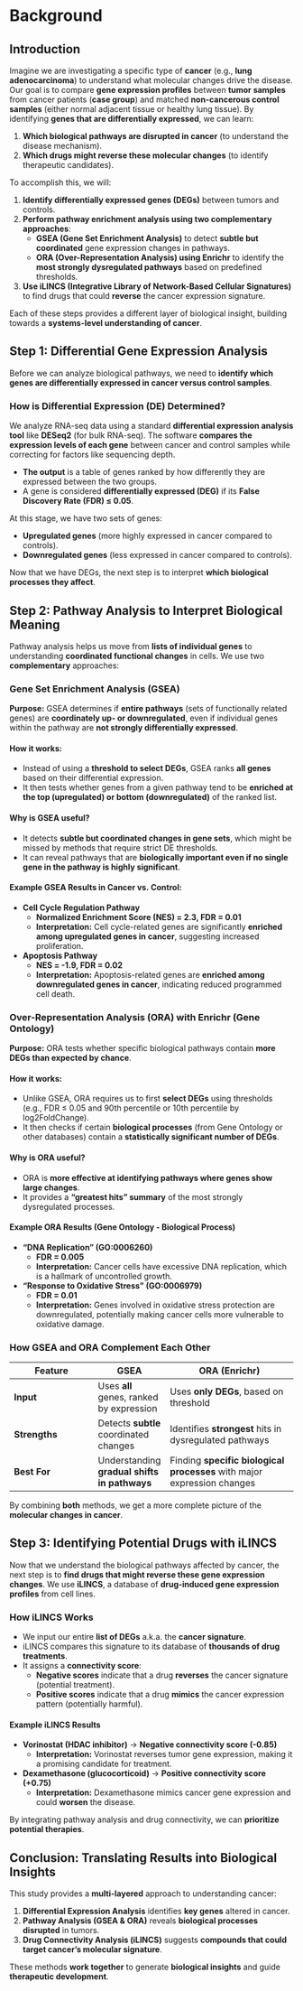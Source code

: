 # Background

## **Introduction**  

Imagine we are investigating a specific type of **cancer** (e.g., **lung adenocarcinoma**) to understand what molecular changes drive the disease. Our goal is to compare **gene expression profiles** between **tumor samples** from cancer patients (**case group**) and matched **non-cancerous control samples** (either normal adjacent tissue or healthy lung tissue). By identifying **genes that are differentially expressed**, we can learn:

1. **Which biological pathways are disrupted in cancer** (to understand the disease mechanism).
2. **Which drugs might reverse these molecular changes** (to identify therapeutic candidates).

To accomplish this, we will:

1. **Identify differentially expressed genes (DEGs)** between tumors and controls.
2. **Perform pathway enrichment analysis using two complementary approaches**:
   - **GSEA (Gene Set Enrichment Analysis)** to detect **subtle but coordinated** gene expression changes in pathways.
   - **ORA (Over-Representation Analysis) using Enrichr** to identify the **most strongly dysregulated pathways** based on predefined thresholds.
3. **Use iLINCS (Integrative Library of Network-Based Cellular Signatures)** to find drugs that could **reverse** the cancer expression signature.

Each of these steps provides a different layer of biological insight, building towards a **systems-level understanding of cancer**.

## **Step 1: Differential Gene Expression Analysis**
Before we can analyze biological pathways, we need to **identify which genes are differentially expressed in cancer versus control samples**.

### **How is Differential Expression (DE) Determined?**
We analyze RNA-seq data using a standard **differential expression analysis tool** like **DESeq2** (for bulk RNA-seq). The software **compares the expression levels of each gene** between cancer and control samples while correcting for factors like sequencing depth.

- **The output** is a table of genes ranked by how differently they are expressed between the two groups.
- A gene is considered **differentially expressed (DEG)** if its **False Discovery Rate (FDR) ≤ 0.05**.

At this stage, we have two sets of genes:

- **Upregulated genes** (more highly expressed in cancer compared to controls).
- **Downregulated genes** (less expressed in cancer compared to controls).

Now that we have DEGs, the next step is to interpret **which biological processes they affect**.

## **Step 2: Pathway Analysis to Interpret Biological Meaning**
Pathway analysis helps us move from **lists of individual genes** to understanding **coordinated functional changes** in cells.  We use two **complementary** approaches:

### **Gene Set Enrichment Analysis (GSEA)**
**Purpose:** GSEA determines if **entire pathways** (sets of functionally related genes) are **coordinately up- or downregulated**, even if individual genes within the pathway are **not strongly differentially expressed**.

#### **How it works:**
- Instead of using a **threshold to select DEGs**, GSEA ranks **all genes** based on their differential expression.
- It then tests whether genes from a given pathway tend to be **enriched at the top (upregulated) or bottom (downregulated)** of the ranked list.

#### **Why is GSEA useful?**
- It detects **subtle but coordinated changes in gene sets**, which might be missed by methods that require strict DE thresholds.
- It can reveal pathways that are **biologically important even if no single gene in the pathway is highly significant**.

#### **Example GSEA Results in Cancer vs. Control:**
- **Cell Cycle Regulation Pathway**  
  - **Normalized Enrichment Score (NES) = 2.3, FDR = 0.01**  
  - **Interpretation:** Cell cycle-related genes are significantly **enriched among upregulated genes in cancer**, suggesting increased proliferation.
  
- **Apoptosis Pathway**  
  - **NES = -1.9, FDR = 0.02**  
  - **Interpretation:** Apoptosis-related genes are **enriched among downregulated genes in cancer**, indicating reduced programmed cell death.

### **Over-Representation Analysis (ORA) with Enrichr (Gene Ontology)**
**Purpose:** ORA tests whether specific biological pathways contain **more DEGs than expected by chance**.

#### **How it works:**
- Unlike GSEA, ORA requires us to first **select DEGs** using thresholds (e.g., FDR ≤ 0.05 and 90th percentile or 10th percentile by log2FoldChange).
- It then checks if certain **biological processes** (from Gene Ontology or other databases) contain a **statistically significant number of DEGs**.

#### **Why is ORA useful?**
- ORA is **more effective at identifying pathways where genes show large changes**.
- It provides a **"greatest hits" summary** of the most strongly dysregulated processes.

#### **Example ORA Results (Gene Ontology - Biological Process)**
- **"DNA Replication" (GO:0006260)**  
  - **FDR = 0.005**  
  - **Interpretation:** Cancer cells have excessive DNA replication, which is a hallmark of uncontrolled growth.

- **"Response to Oxidative Stress" (GO:0006979)**  
  - **FDR = 0.01**  
  - **Interpretation:** Genes involved in oxidative stress protection are downregulated, potentially making cancer cells more vulnerable to oxidative damage.

### **How GSEA and ORA Complement Each Other**
| Feature | GSEA | ORA (Enrichr) |
|---------|------|--------------|
| **Input** | Uses **all** genes, ranked by expression | Uses **only DEGs**, based on threshold |
| **Strengths** | Detects **subtle** coordinated changes | Identifies **strongest** hits in dysregulated pathways |
| **Best For** | Understanding **gradual shifts in pathways** | Finding **specific biological processes** with major expression changes |

By combining **both** methods, we get a more complete picture of the **molecular changes in cancer**.

## **Step 3: Identifying Potential Drugs with iLINCS**
Now that we understand the biological pathways affected by cancer, the next step is to **find drugs that might reverse these gene expression changes**. We use **iLINCS**, a database of **drug-induced gene expression profiles** from cell lines.

### **How iLINCS Works**
- We input our entire **list of DEGs** a.k.a. the **cancer signature**.
- iLINCS compares this signature to its database of **thousands of drug treatments**.
- It assigns a **connectivity score**:
  - **Negative scores** indicate that a drug **reverses** the cancer signature (potential treatment).
  - **Positive scores** indicate that a drug **mimics** the cancer expression pattern (potentially harmful).

#### **Example iLINCS Results**
- **Vorinostat (HDAC inhibitor)** → **Negative connectivity score (-0.85)**  
  - **Interpretation:** Vorinostat reverses tumor gene expression, making it a promising candidate for treatment.
  
- **Dexamethasone (glucocorticoid)** → **Positive connectivity score (+0.75)**  
  - **Interpretation:** Dexamethasone mimics cancer gene expression and could **worsen** the disease.

By integrating pathway analysis and drug connectivity, we can **prioritize potential therapies**.

## **Conclusion: Translating Results into Biological Insights**
This study provides a **multi-layered** approach to understanding cancer:

1. **Differential Expression Analysis** identifies **key genes** altered in cancer.
2. **Pathway Analysis (GSEA & ORA)** reveals **biological processes disrupted** in tumors.
3. **Drug Connectivity Analysis (iLINCS)** suggests **compounds that could target cancer’s molecular signature**.

These methods **work together** to generate **biological insights** and guide **therapeutic development**.